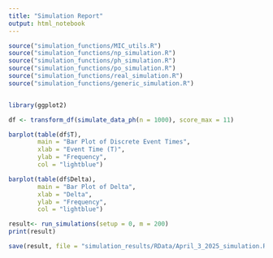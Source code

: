 ```yaml
---
title: "Simulation Report"
output: html_notebook
---
```


```r

source("simulation_functions/MIC_utils.R")
source("simulation_functions/np_simulation.R")
source("simulation_functions/ph_simulation.R")
source("simulation_functions/po_simulation.R")
source("simulation_functions/real_simulation.R")
source("simulation_functions/generic_simulation.R")


library(ggplot2)
```


```r

df <- transform_df(simulate_data_ph(n = 1000), score_max = 11)

barplot(table(df$T),
        main = "Bar Plot of Discrete Event Times",
        xlab = "Event Time (T)",
        ylab = "Frequency",
        col = "lightblue")

barplot(table(df$Delta),
        main = "Bar Plot of Delta",
        xlab = "Delta",
        ylab = "Frequency",
        col = "lightblue")


```


```r
result<- run_simulations(setup = 0, m = 200)
print(result)

save(result, file = "simulation_results/RData/April_3_2025_simulation.RData")

```